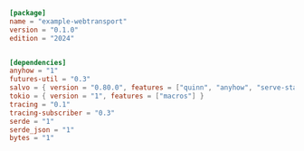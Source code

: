
```toml  title="webtransport/Cargo.toml"
[package]
name = "example-webtransport"
version = "0.1.0"
edition = "2024"


[dependencies]
anyhow = "1"
futures-util = "0.3"
salvo = { version = "0.80.0", features = ["quinn", "anyhow", "serve-static"] }
tokio = { version = "1", features = ["macros"] }
tracing = "0.1"
tracing-subscriber = "0.3"
serde = "1"
serde_json = "1"
bytes = "1"
```